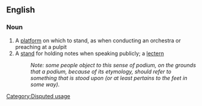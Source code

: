==English==

=== Noun ===

# A [[platform]] on which to stand, as when conducting an orchestra or preaching at a pulpit
# A [[stand]] for holding notes when speaking publicly; a [[lectern]]
#: ''Note: some people object to this sense of podium, on the grounds that a podium, because of its etymology, should refer to something that is stood upon (or at least pertains to the feet in some way).''

[[Category:Disputed usage]]